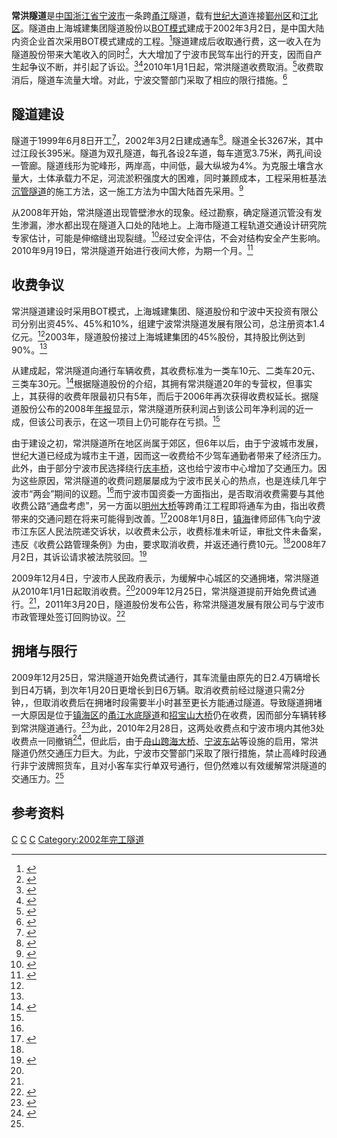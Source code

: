 {{About|连接宁波市江北区和鄞州区的过江公路隧道|连接宁波市镇海区和北仑区小港街道的过江公路隧道|甬江水底隧道}}
{{Infobox tunnel
|name         = 常洪隧道
|image        = 
|caption      = 
|location     = {{CHN}}[[浙江省|浙江省]][[宁波市|宁波市]][[鄞州区|鄞州区]]和[[江北区_(宁波市)|江北区]]
|coordinates  = {{coord|29|54|05.53|N|121|36|02.87|E|display=inline,title}}
|route        = [[世纪大道_(宁波)|世纪大道]]
|status       = 使用中
|start        = [[鄞州区|鄞州区]][[江南公路|江南公路]]
|end          = [[江北区_(宁波市)|江北区]][[环城北路|环城北路]]
|startwork    = 1999年6月8日
|open         = 2002年3月2日
|close        = 
|owner        = 宁波市人民政府
|operator     = 宁波市市政隧道管理所
|traffic      = 公路隧道
|character    = 
|toll         = 免费
|vpd          = 
|construction = 
|length       = 3267米
|lanes        = 双孔，各2车道
|speed        = 60千米/小时
|hielevation  = 
|lowelevation = 
|height       = 
|width        = 
|grade        = 4%
}}
'''常洪隧道'''是[[中国|中国]][[浙江省|浙江省]][[宁波市|宁波市]]一条跨[[甬江|甬江]]隧道，载有[[世纪大道_(宁波)|世纪大道]]连接[[鄞州区|鄞州区]]和[[江北区_(宁波市)|江北区]]。隧道由上海城建集团隧道股份以[[BOT模式|BOT模式]]建成于2002年3月2日，是中国大陆内资企业首次采用BOT模式建成的工程。<ref name="SHTG">{{cite web|url=http://www.shsz.org.cn/book/shownews.asp?num=szzz-20023241152|title=城建集团隧道股份投资建设的宁波常洪隧道通车运营|publisher=《上海市政》杂志|date=2002-03|accessdate=2011-03-09|archive-date=2019-09-24|archive-url=https://web.archive.org/web/20190924165724/http://www.shsz.org.cn/book/shownews.asp?num=szzz-20023241152}}</ref>隧道建成后收取通行费，这一收入在为隧道股份带来大笔收入的同时<ref name="stock-times">{{cite web|url=http://epaper.stcn.com/paper/zqsb/html/2010-01/06/content_144143.htm|title=常洪隧道收费取消 隧道股份很无奈|author=范彪|publisher=证券时报|date=2010-01-06|accessdate=2011-03-12|archive-date=2021-02-10|archive-url=https://web.archive.org/web/20210210154029/http://epaper.stcn.com/paper/zqsb/html/2010-01/06/content_144143.htm|dead-url=no}}</ref>，大大增加了宁波市民驾车出行的开支，因而自产生起争议不断，并引起了诉讼。<ref name="xdjb">{{cite web|url=http://nb.focus.cn/news/2009-01-16/607605.html|title=卡在城市交通中的“刺”常洪隧道收费何停？|publisher=现代金报|date=2009-01-16|accessdate=2011-03-09|archive-date=2021-02-10|archive-url=https://web.archive.org/web/20210210154029/http://news.focus.cn/nb/2009-01-16/607605.html|dead-url=no}}</ref><ref name="case">{{cite web|url=http://news.cnnb.com.cn/system/2008/02/18/005478015.shtml|title=一市民状告常洪隧道收费违规法院立案审理|publisher=宁波晚报|author=胡晓云|date=2008-02-18|accessdate=2011-03-09|archive-date=2021-02-10|archive-url=https://web.archive.org/web/20210210154010/http://news.cnnb.com.cn/system/2008/02/18/005478015.shtml|dead-url=no}}</ref>2010年1月1日起，常洪隧道收费取消。<ref name="stop-toll">{{cite web|url=http://zt.cnnb.com.cn/system/2009/12/17/006362156.shtml|title=宁波：常洪隧道明年元旦起停止收费|publisher=钱江晚报|author=胡晓云|date=2009-12-17|accessdate=2011-03-09|archive-date=2021-02-10|archive-url=https://web.archive.org/web/20210210154020/http://zt.cnnb.com.cn/system/2009/12/17/006362156.shtml|dead-url=no}}</ref>收费取消后，隧道车流量大增。对此，宁波交警部门采取了相应的限行措施。<ref name="jam">{{cite web|url=http://zjnews.zjol.com.cn/05zjnews/system/2010/09/16/016937360.shtml|title=宁波常洪隧道近期车流大增 造成拥堵车速缓慢|date=2010-09-16|publisher=宁波晚报|author=屠传宏|accessdate=2011-03-09|archive-date=2021-02-10|archive-url=https://web.archive.org/web/20210210154024/https://zjnews.zjol.com.cn/05zjnews/system/2010/09/16/016937360.shtml|dead-url=no}}</ref>

== 隧道建设 ==
隧道于1999年6月8日开工<ref>{{Cite web|title=常洪隧道自动化监测工程开工 机动车夜间单侧通行-新闻中心-中国宁波网|url=http://www.cnnb.com.cn/xinwen/system/2017/05/08/008632375.shtml|accessdate=2021-02-10|work=www.cnnb.com.cn|archive-date=2021-02-10|archive-url=https://web.archive.org/web/20210210154605/http://www.cnnb.com.cn/xinwen/system/2017/05/08/008632375.shtml}}</ref>，2002年3月2日建成通车<ref>{{Cite web|title=常洪隧道：开创多项第一的跨江隧道-新闻中心-中国宁波网|url=http://news.cnnb.com.cn/system/2019/10/14/030092524.shtml|accessdate=2021-02-10|work=news.cnnb.com.cn|archive-date=2021-02-10|archive-url=https://web.archive.org/web/20210210154411/http://news.cnnb.com.cn/system/2019/10/14/030092524.shtml}}</ref>。隧道全长3267米，其中过江段长395米。隧道为双孔隧道，每孔各设2车道，每车道宽3.75米，两孔间设一管廊。隧道线形为驼峰形，两岸高，中间低，最大纵坡为4%。为克服土壤含水量大，土体承载力不足，河流淤积强度大的困难，同时兼顾成本，工程采用桩基法[[沉管式隧道|沉管隧道]]的施工方法，这一施工方法为中国大陆首先采用。<ref>{{cite journal zh |author=陈鸿|author2=蔡岳峰|author3=贺春宁|title=宁波市东外环路常洪隧道设计 |journal=地下工程与隧道|year=2001|issue=2|pages=23-26}}</ref>

从2008年开始，常洪隧道出现管壁渗水的现象。经过勘察，确定隧道沉管没有发生渗漏，渗水都出现在隧道入口处的陆地上。上海市隧道工程轨道交通设计研究院专家估计，可能是伸缩缝出现裂缝。<ref name="leak">{{cite web|url=http://zjnews.zjol.com.cn/05zjnews/system/2010/04/27/016553780.shtml|title=3541米长的常洪隧道 近20处地方渗水从哪来？|publisher=都市快报|date=2010-04-27|accessdate=2011-03-09|archive-date=2021-02-10|archive-url=https://web.archive.org/web/20210210153756/https://zjnews.zjol.com.cn/05zjnews/system/2010/04/27/016553780.shtml|dead-url=no}}</ref>经过安全评估，不会对结构安全产生影响。2010年9月19日，常洪隧道开始进行夜间大修，为期一个月。<ref>{{cite web|url=http://news.cnnb.com.cn/system/2010/09/17/006681173.shtml|title=常洪隧道将进行首次大修 实行单车道封道施工|publisher=宁波日报|author=曹爱方|date=2010-09-17|accessdate=2011-03-12|archive-date=2021-02-10|archive-url=https://web.archive.org/web/20210210153956/http://news.cnnb.com.cn/system/2010/09/17/006681173.shtml|dead-url=no}}</ref>

== 收费争议 ==
常洪隧道建设时采用BOT模式，上海城建集团、隧道股份和宁波中天投资有限公司分别出资45%、45%和10%，组建宁波常洪隧道发展有限公司，总注册资本1.4亿元。<ref name="SHTG" />2003年，隧道股份接过上海城建集团的45%股份，其持股比例达到90%。<ref name="stock-times" />

从建成起，常洪隧道向通行车辆收费，其收费标准为一类车10元、二类车20元、三类车30元。<ref>{{cite web|url=http://jyta.ningbo.gov.cn/jytadetail.jsp?id=59521|title=对“关于取消常洪隧道收费站的建议”的回复|publisher=宁波市交通局办公室|date=2008-08-25|accessdate=2011-03-12|archive-date=2021-02-10|archive-url=https://web.archive.org/web/20210210153750/http://jyta.ningbo.gov.cn/web/startpage.action|dead-url=no}}</ref>根据隧道股份的介绍，其拥有常洪隧道20年的专营权，但事实上，其获得的收费年限最初只有5年，而后于2006年再次获得收费权延长。据隧道股份公布的2008年[[年报|年报]]显示，常洪隧道所获利润占到该公司年净利润的近一成，但该公司表示，在这一项目上仍可能存在亏损。<ref name="stock-times" />

由于建设之初，常洪隧道所在地区尚属于郊区，但6年以后，由于宁波城市发展，世纪大道已经成为城市主干道，因而这一收费给不少驾车通勤者带来了经济压力。此外，由于部分宁波市民选择绕行[[庆丰桥|庆丰桥]]，这也给宁波市中心增加了交通压力。因为这些原因，常洪隧道的收费问题屡屡成为宁波市民关心的热点，也是连续几年宁波市“两会”期间的议题。<ref name="xdjb" />而宁波市国资委一方面指出，是否取消收费需要与其他收费公路“通盘考虑”，另一方面以[[明州大桥|明州大桥]]等跨甬江工程即将通车为由，指出收费带来的交通问题在将来可能得到改善。<ref>{{cite web|url=http://zfxx.ningbo.gov.cn/gk/jcms_files/jcms1/web27/site/zfxxgk/article.jsp?jdid=27&cid=2347&infoid=58060|title=关于市政协十三届三次会议250号提案的答复函|publisher=宁波市国资委|date=2009-08-31|accessdate=2011-03-12|deadurl=yes|archiveurl=https://web.archive.org/web/20160304125109/http://zfxx.ningbo.gov.cn/gk/jcms_files/jcms1/web27/site/zfxxgk/article.jsp?jdid=27&cid=2347&infoid=58060|archivedate=2016-03-04}}</ref>2008年1月8日，[[镇海|镇海]]律师邱伟飞向宁波市江东区人民法院递交诉状，以收费未公示，收费标准未听证，审批文件未备案，违反《收费公路管理条例》为由，要求取消收费，并返还通行费10元。<ref name="case" />2008年7月2日，其诉讼请求被法院驳回。<ref>{{cite web|url=http://news.cnnb.com.cn/system/2008/07/19/005685632.shtml|title=《一市民状告常洪隧道违规》新进展 消费者一审败诉但已上诉|author=胡晓云|publisher=宁波晚报|date=2008-07-19|accessdate=2011-03-12|archive-date=2021-02-10|archive-url=https://web.archive.org/web/20210210154026/http://news.cnnb.com.cn/system/2008/07/19/005685632.shtml|dead-url=no}}</ref>

2009年12月4日，宁波市人民政府表示，为缓解中心城区的交通拥堵，常洪隧道从2010年1月1日起取消收费。<ref name="stop-toll" />2009年12月25日，常洪隧道提前开始免费试通行。<ref name="leak" />，2011年3月20日，隧道股份发布公告，称常洪隧道发展有限公司与宁波市市政管理处签订回购协议。<ref>{{cite web|url=http://finance.eastmoney.com/news/1354,20110320125527854.html|title=隧道股份常洪隧道被提前回购|publisher=证券时报|date=2011-03-20|accessdate=2011-03-22|archive-date=2021-02-10|archive-url=https://web.archive.org/web/20210210154013/http://finance.eastmoney.com/news/1354,20110320125527854.html|dead-url=no}}</ref>

== 拥堵与限行 ==
2009年12月25日，常洪隧道开始免费试通行，其车流量由原先的日2.4万辆增长到日4万辆，到次年1月20日更增长到日6万辆。取消收费前经过隧道只需2分钟，，但取消收费后在拥堵时段需要半小时甚至更长方能通过隧道。导致隧道拥堵一大原因是位于[[镇海区_(宁波市)|镇海区]]的[[甬江水底隧道|甬江水底隧道]]和[[招宝山大桥|招宝山大桥]]仍在收费，因而部分车辆转移到常洪隧道通行。<ref>{{cite web|url=http://zjnews.zjol.com.cn/05zjnews/system/2010/01/27/016270992.shtml|title=为省10块钱一天6万辆车排队 常洪隧道考验政府智慧|author=赵磊|publisher=杭州网|date=2010-01-27|accessdate=2011-03-12|archive-date=2021-02-10|archive-url=https://web.archive.org/web/20210210154030/https://zjnews.zjol.com.cn/05zjnews/system/2010/01/27/016270992.shtml|dead-url=no}}</ref>为此，2010年2月28日，这两处收费点和宁波市境内其他3处收费点一同撤销<ref>{{cite web|url=http://www.bl.gov.cn/doc/bdyw/2010_3_1/494962.shtml|title=甬江隧道招宝山大桥今起取消收费|publisher=北仑新闻网|author=袁力波|date=2010-03-01|accessdate=2011-03-12|archiveurl=https://archive.today/20120720102237/http://www.bl.gov.cn/doc/bdyw/2010_3_1/494962.shtml|archivedate=2012-07-20|deadurl=yes|df=}}</ref>，但此后，由于[[舟山跨海大桥|舟山跨海大桥]]、[[宁波东站|宁波东站]]等设施的启用，常洪隧道仍然交通压力巨大。为此，宁波市交警部门采取了限行措施，禁止高峰时段通行非宁波牌照货车，且对小客车实行单双号通行，但仍然难以有效缓解常洪隧道的交通压力。<ref name="jam" />

== 参考资料 ==
{{reflist|2}}

{{Crossings navbox
|structure= 跨河设施
|place= [[甬江|甬江]]
|bridge= 常洪隧道
|bridge signs= [[世纪大道_(宁波)|世纪大道]]
|upstream= [[中兴大桥南站|中兴大桥南]]-[[大通桥站|大通桥]]区间隧道
|upstream signs= [[File:NBRT_Line_3_icon.svg|40px]]
|downstream= [[三官堂大桥|三官堂大桥]]
|downstream signs=
}}

[[Category:宁波隧道|C]]
[[Category:甬江隧道|C]]
[[Category:中国公路隧道|C]]
[[Category:2002年完工隧道|Category:2002年完工隧道]]